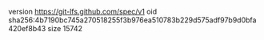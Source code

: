version https://git-lfs.github.com/spec/v1
oid sha256:4b7190bc745a270518255f3b976ea510783b229d575adf97b9d0bfa420ef8b43
size 15742
